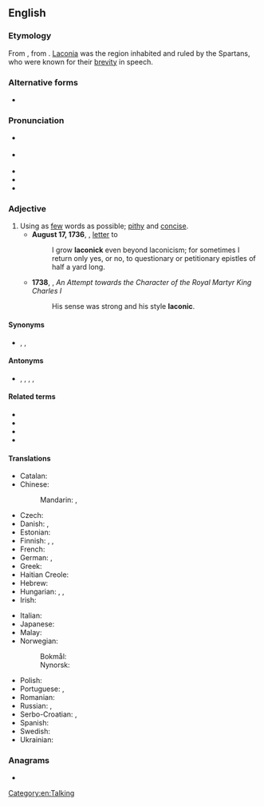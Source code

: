 ==English==
{{was wotd|2007|March|31}}

===Etymology===
{{wikipedia|Laconic phrase}}
{{wikiquote|Laconic phrases}}
{{wikidata|Q577034|Laconic phrases}}
From {{der|en|la|Lacōnicus||Spartan}}, from {{der|en|grc|Λακωνικός||Laconian}}. [[Laconia]] was the region inhabited and ruled by the Spartans, who were known for their [[brevity]] in speech.

===Alternative forms===
* {{l|en|laconick}} {{i|obsolete}}

===Pronunciation===
* {{a|RP}} {{IPA|en|/ləˈkɒnɪk/}}
* {{a|GenAm}} {{IPA|en|/ləˈkɑnɪk/}}
* {{audio|en|en-us-laconic.ogg|Audio (US)}}
* {{audio|en|en-au-laconic.ogg|Audio (AU)}}
* {{rhymes|en|ɒnɪk}}

===Adjective===
{{en-adj}}

# Using as [[few]] words as possible; [[pithy]] and [[concise]].
#* '''August 17, 1736''', {{w|Alexander Pope}}, [[s:The Works of the Rev. Jonathan Swift/Volume 14/Letter: Pope to Swift - 28|letter]] to {{w|Jonathan Swift}}
#*: I grow '''laconick''' even beyond laconicism; for sometimes I return only yes, or no, to questionary or petitionary epistles of half a yard long.
#* '''1738''', {{w|Zachary Grey}}, ''An Attempt towards the Character of the Royal Martyr King Charles I''
#*: His sense was strong and his style '''laconic'''.

====Synonyms====
* {{l|en|concise}}, {{l|en|pithy}}, {{l|en|terse}}

====Antonyms====
* {{l|en|bombastic}}, {{l|en|long-winded}}, {{l|en|verbose}}, {{l|en|loquacious}}, {{l|en|prolix}}

====Related terms====
* {{l|en|laconical}}
* {{l|en|laconically}}
* {{l|en|laconism}}
* {{l|en|spartan}}

====Translations====
{{trans-top|using as few words as possible}}
* Catalan: {{t|ca|lacònic}}
* Chinese:
*: Mandarin: {{t+|cmn|簡潔|sc=Hani}}, {{t+|cmn|简洁|tr=jiǎnjié|sc=Hani}}
* Czech: {{t+|cs|lakonický}}
* Danish: {{t+|da|lakonisk}}, {{t|da|kortfattet}}
* Estonian: {{t|et|lakooniline}}
* Finnish: {{t+|fi|lakoninen}}, {{t|fi|lyhytsanainen}}, {{t|fi|niukkasanainen}}
* French: {{t+|fr|laconique}}
* German: {{t+|de|lakonisch}}, {{t+|de|wortkarg}}
* Greek: {{t+|el|λακωνικός}}
* Haitian Creole: {{t|ht|lakonik}}
* Hebrew: {{t+|he|לקוני|tr=lakoni}}
* Hungarian: {{t+|hu|lakonikus}}, {{t+|hu|szűkszavú}}, {{t+|hu|szófukar}}
* Irish: {{t|ga|gearr-abartha}}
{{trans-mid}}
* Italian: {{t+|it|laconico|m}}
* Japanese: {{t+|ja|簡潔|tr=かんけつ, kanketsu}}
* Malay: {{t|ms|ringkas}}
* Norwegian:
*: Bokmål: {{t|nb|lakonisk}}
*: Nynorsk: {{t|nn|lakonisk}}
* Polish: {{t+|pl|lakoniczny}}
* Portuguese: {{t+|pt|lacónico}} {{q|Portugal}}, {{t+|pt|lacônico}} {{q|Brazil}}
* Romanian: {{t+|ro|laconic}}
* Russian: {{t+|ru|лакони́чный}}, {{t+|ru|немногосло́вный}}
* Serbo-Croatian: {{t+|sh|làkōnskī}}, {{t|sh|lakòničan}}
* Spanish: {{t+|es|lacónico}}
* Swedish: {{t+|sv|lakonisk}}
* Ukrainian: {{t|uk|лаконічний}}
{{trans-bottom}}

===Anagrams===
* {{anagrams|en|a=accilno|calcino|calocin|cloacin|colanic|conical}}

[[Category:en:Talking]]
